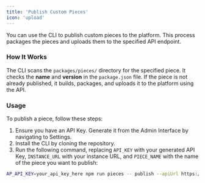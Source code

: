 ```yaml
---
title: 'Publish Custom Pieces'
icon: 'upload'
---
```


You can use the CLI to publish custom pieces to the platform. This process packages the pieces and uploads them to the specified API endpoint.

### How It Works

The CLI scans the `packages/pieces/` directory for the specified piece. It checks the **name** and **version** in the `package.json` file. If the piece is not already published, it builds, packages, and uploads it to the platform using the API.

### Usage

To publish a piece, follow these steps:

1. Ensure you have an API Key. Generate it from the Admin Interface by navigating to Settings.
2. Install the CLI by cloning the repository.
3. Run the following command, replacing `API_KEY` with your generated API Key, `INSTANCE_URL` with your instance URL, and `PIECE_NAME` with the name of the piece you want to publish:

```bash
AP_API_KEY=your_api_key_here npm run pieces -- publish --apiUrl https://INSTANCE_URL/api --name PIECE_NAME
```

